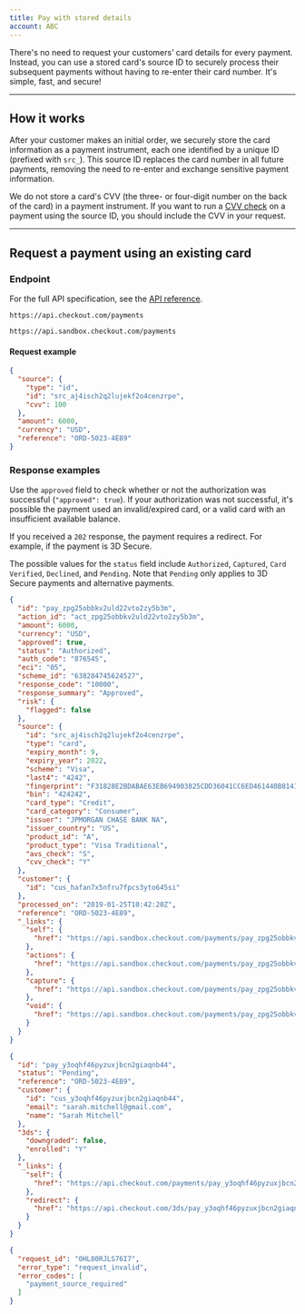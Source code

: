 ```yaml
---
title: Pay with stored details
account: ABC
---
```


There's no need to request your customers’ card details for every payment. Instead, you can use a stored card's source ID to securely process their subsequent payments without having to re-enter their card number. It's simple, fast, and secure!

---

## How it works

After your customer makes an initial order, we securely store the card information as a payment instrument, each one identified by a unique ID (prefixed with `src_`). This source ID replaces the card number in all future payments, removing the need to re-enter and exchange sensitive payment information.

<TipBox variant="info">

We do not store a card's CVV (the three- or four-digit number on the back of the card) in a payment instrument. If you want to run a [CVV check](/risk-management/cvv-check) on a payment using the source ID, you should include the CVV in your request.

</TipBox>

---

## Request a payment using an existing card

### Endpoint

For the full API specification, see the [API reference](https://api-reference.checkout.com/#tag/Payments/paths/~1payments/post).

<tabs>
<tab title="Live">
<LineCodeWrapper type="post">

`https://api.checkout.com/payments`

</LineCodeWrapper>
</tab>
<tab title="Sandbox">
<LineCodeWrapper type="post">

`https://api.sandbox.checkout.com/payments`

</LineCodeWrapper>
</tab>
</tabs>

#### Request example

```json
{
  "source": {
    "type": "id",
    "id": "src_aj4isch2q2lujekf2o4cenzrpe",
    "cvv": 100
  },
  "amount": 6000,
  "currency": "USD",
  "reference": "ORD-5023-4E89"
}
```

### Response examples

Use the `approved` field to check whether or not the authorization was successful (`"approved": true`). If your authorization was not successful, it's possible the payment used an invalid/expired card, or a valid card with an insufficient available balance.

If you received a `202` response, the payment requires a redirect. For example, if the payment is 3D Secure.

The possible values for the `status` field include `Authorized`, `Captured`, `Card Verified`, `Declined`, and `Pending`. Note that `Pending` only applies to 3D Secure payments and alternative payments.

<tabs>
<tab title="201 Success">

```json
{
  "id": "pay_zpg25obbkv2uld22vto2zy5b3m",
  "action_id": "act_zpg25obbkv2uld22vto2zy5b3m",
  "amount": 6000,
  "currency": "USD",
  "approved": true,
  "status": "Authorized",
  "auth_code": "876545",
  "eci": "05",
  "scheme_id": "638284745624527",
  "response_code": "10000",
  "response_summary": "Approved",
  "risk": {
    "flagged": false
  },
  "source": {
    "id": "src_aj4isch2q2lujekf2o4cenzrpe",
    "type": "card",
    "expiry_month": 9,
    "expiry_year": 2022,
    "scheme": "Visa",
    "last4": "4242",
    "fingerprint": "F31828E2BDABAE63EB694903825CDD36041CC6ED461440B81415895855502832",
    "bin": "424242",
    "card_type": "Credit",
    "card_category": "Consumer",
    "issuer": "JPMORGAN CHASE BANK NA",
    "issuer_country": "US",
    "product_id": "A",
    "product_type": "Visa Traditional",
    "avs_check": "S",
    "cvv_check": "Y"
  },
  "customer": {
    "id": "cus_hafan7x5nfru7fpcs3yto645si"
  },
  "processed_on": "2019-01-25T10:42:20Z",
  "reference": "ORD-5023-4E89",
  "_links": {
    "self": {
      "href": "https://api.sandbox.checkout.com/payments/pay_zpg25obbkv2uld22vto2zy5b3m"
    },
    "actions": {
      "href": "https://api.sandbox.checkout.com/payments/pay_zpg25obbkv2uld22vto2zy5b3m/actions"
    },
    "capture": {
      "href": "https://api.sandbox.checkout.com/payments/pay_zpg25obbkv2uld22vto2zy5b3m/captures"
    },
    "void": {
      "href": "https://api.sandbox.checkout.com/payments/pay_zpg25obbkv2uld22vto2zy5b3m/voids"
    }
  }
}
```

</tab>
<tab title="202 Payment asynchronous / further action required">

```json
{
  "id": "pay_y3oqhf46pyzuxjbcn2giaqnb44",
  "status": "Pending",
  "reference": "ORD-5023-4E89",
  "customer": {
    "id": "cus_y3oqhf46pyzuxjbcn2giaqnb44",
    "email": "sarah.mitchell@gmail.com",
    "name": "Sarah Mitchell"
  },
  "3ds": {
    "downgraded": false,
    "enrolled": "Y"
  },
  "_links": {
    "self": {
      "href": "https://api.checkout.com/payments/pay_y3oqhf46pyzuxjbcn2giaqnb44"
    },
    "redirect": {
      "href": "https://api.checkout.com/3ds/pay_y3oqhf46pyzuxjbcn2giaqnb44"
    }
  }
}
```

</tab>
<tab title="422 Invalid data was sent">

```json
{
  "request_id": "0HL80RJLS76I7",
  "error_type": "request_invalid",
  "error_codes": [
    "payment_source_required"
  ]
}
```

</tab>
</tabs>